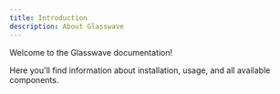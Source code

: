 ```yaml
---
title: Introduction
description: About Glasswave
---
```


Welcome to the Glasswave documentation!

Here you'll find information about installation, usage, and all available components.
